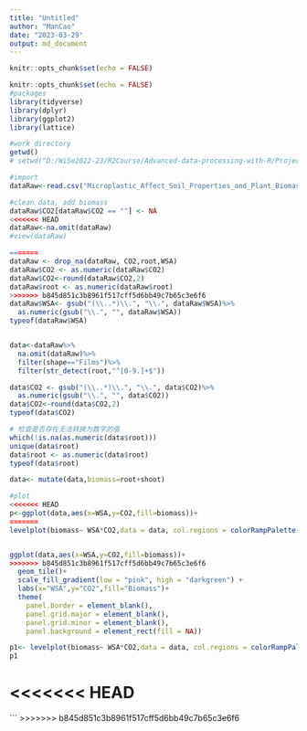 ```yaml
---
title: "Untitled"
author: "ManCao"
date: "2023-03-29"
output: md_document
---
```


```r
knitr::opts_chunk$set(echo = FALSE)
```
```r
knitr::opts_chunk$set(echo = FALSE)
#packages
library(tidyverse)
library(dplyr)
library(ggplot2)
library(lattice)

#work directory
getwd()
# setwd("D:/WiSe2022-23/R2Course/Advanced-data-processing-with-R/Projects/elizavetashch")

#import
dataRaw<-read.csv("Microplastic_Affect_Soil_Properties_and_Plant_Biomass.csv",header=TRUE,sep=';')

#clean data, add biomass
dataRaw$CO2[dataRaw$CO2 == ""] <- NA
<<<<<<< HEAD
dataRaw<-na.omit(dataRaw)
#view(dataRaw)

=======
dataRaw <- drop_na(dataRaw, CO2,root,WSA)
dataRaw$CO2 <- as.numeric(dataRaw$CO2)
dataRaw$CO2<-round(dataRaw$CO2,2)
dataRaw$root <- as.numeric(dataRaw$root)
>>>>>>> b845d851c3b8961f517cff5d6bb49c7b65c3e6f6
dataRaw$WSA<- gsub("(\\..*)\\.", "\\.", dataRaw$WSA)%>%
  as.numeric(gsub("\\.", "", dataRaw$WSA))
typeof(dataRaw$WSA)


data<-dataRaw%>%
  na.omit(dataRaw)%>%
  filter(shape=="Films")%>%
  filter(str_detect(root,"^[0-9.]+$"))

data$CO2 <- gsub("(\\..*)\\.", "\\.", data$CO2)%>%
  as.numeric(gsub("\\.", "", data$CO2))
data$CO2<-round(data$CO2,2)
typeof(data$CO2)

# 检查是否存在无法转换为数字的值
which(!is.na(as.numeric(data$root)))
unique(data$root)
data$root <- as.numeric(data$root)
typeof(data$root)

data<- mutate(data,biomass=root+shoot)

#plot
<<<<<<< HEAD
p<-ggplot(data,aes(x=WSA,y=CO2,fill=biomass))+
=======
levelplot(biomass~ WSA*CO2,data = data, col.regions = colorRampPalette(c("pink", "blue")), main = "Biomass Levelplot")


ggplot(data,aes(x=WSA,y=CO2,fill=biomass))+
>>>>>>> b845d851c3b8961f517cff5d6bb49c7b65c3e6f6
  geom_tile()+
  scale_fill_gradient(low = "pink", high = "darkgreen") +
  labs(x="WSA",y="CO2",fill="Biomass")+
  theme(
    panel.border = element_blank(),
    panel.grid.major = element_blank(),
    panel.grid.minor = element_blank(),
    panel.background = element_rect(fill = NA))
```


```r
p1<- levelplot(biomass~ WSA*CO2,data = data, col.regions = colorRampPalette(c("pink", "blue")), main = "Biomass Levelplot")
p1
```

<<<<<<< HEAD
=======
```
>>>>>>> b845d851c3b8961f517cff5d6bb49c7b65c3e6f6
